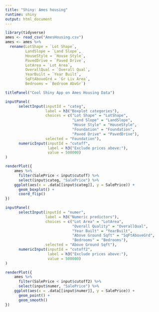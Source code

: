 ```yaml
---
title: "Shiny: Ames housing"
runtime: shiny
output: html_document
---
```


```r
library(tidyverse)
ames <- read_csv("AmesHousing.csv")
ames <- ames %>%
  rename(LotShape = `Lot Shape`,
         LandSlope = `Land Slope`,
         HouseStyle = `House Style`,
         PavedDrive = `Paved Drive`,
         LotArea = `Lot Area`,
         OverallQual = `Overall Qual`,
         YearBuilt = `Year Built`,
         SqFtAboveGrd = `Gr Liv Area`,
         Bedrooms = `Bedroom AbvGr`)
```


```r
titlePanel("Cool Shiny App on Ames Housing Data")

inputPanel(
      selectInput(inputId = "categ",
                  label = h3("Boxplot categories"),
                  choices = c("Lot Shape" = "LotShape", 
                              "Land Slope" = "LandSlope", 
                              "House Style" = "HouseStyle", 
                              "Foundation" = "Foundation", 
                              "Paved Drive" = "PavedDrive"),
                  selected = "Foundation"),
      numericInput(inputId = "cutoff", 
                   label = h3("Exclude prices above:"), 
                   value = 500000)
)

renderPlot({
    ames %>%
      filter(SalePrice < input$cutoff) %>%
      select(input$categ, "SalePrice") %>%
    ggplot(aes(x = .data[[input$categ]], y = SalePrice)) +
      geom_boxplot() +
      coord_flip() 
})
```

```r
inputPanel(
      selectInput(inputId = "numer",
                  label = h3("Numeric predictors"),
                  choices = c("Lot Area" = "LotArea", 
                              "Overall Quality" = "OverallQual", 
                              "Year Built" = "YearBuilt", 
                              "Above Ground Sqft" = "SqFtAboveGrd", 
                              "Bedrooms" = "Bedrooms"),
                  selected = "Above Ground Sqft"),
      numericInput(inputId = "cutoff2", 
                   label = h3("Exclude prices above:"), 
                   value = 500000)
)

renderPlot({
    ames %>%
      filter(SalePrice < input$cutoff2) %>%
      select(input$numer, "SalePrice") %>%
    ggplot(aes(x = .data[[input$numer]], y = SalePrice)) +
      geom_point() +
      geom_smooth() 
})
```

